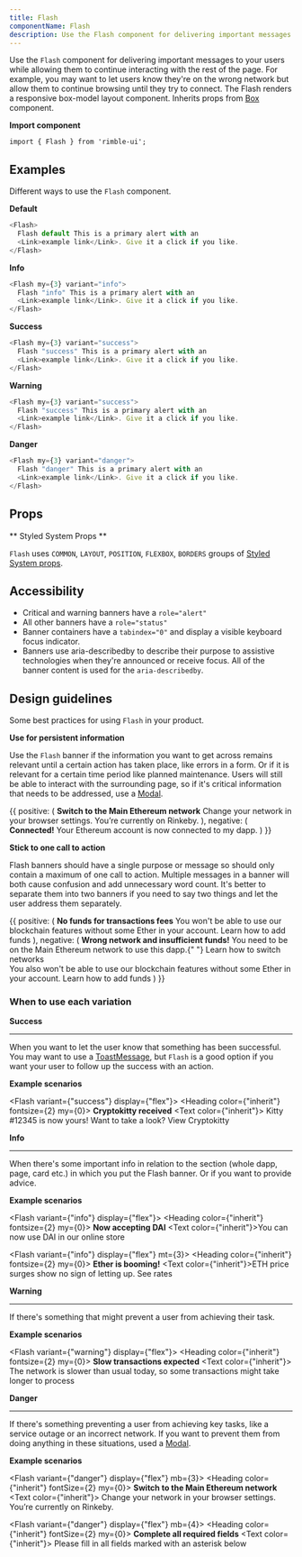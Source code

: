 ```yaml
---
title: Flash
componentName: Flash
description: Use the Flash component for delivering important messages to your users while allowing them to continue interacting with the rest of the page.
---
```


Use the `Flash` component for delivering important messages to your users while allowing them to continue interacting with the rest of the page. For example, you may want to let users know they're on the wrong network but allow them to continue browsing until they try to connect. The Flash renders a responsive box-model layout component. Inherits props from [Box](/components/rimble-ui/Box) component.

**Import component**

```lang=jsx
import { Flash } from 'rimble-ui';
```

## Examples

Different ways to use the `Flash` component.

**Default**

```js is=react-live
<Flash>
  Flash default This is a primary alert with an
  <Link>example link</Link>. Give it a click if you like.
</Flash>
```

**Info**

```js is=react-live
<Flash my={3} variant="info">
  Flash "info" This is a primary alert with an
  <Link>example link</Link>. Give it a click if you like.
</Flash>
```

**Success**

```js is=react-live
<Flash my={3} variant="success">
  Flash "success" This is a primary alert with an
  <Link>example link</Link>. Give it a click if you like.
</Flash>
```

**Warning**

```js is=react-live
<Flash my={3} variant="success">
  Flash "success" This is a primary alert with an
  <Link>example link</Link>. Give it a click if you like.
</Flash>
```

**Danger**

```js is=react-live
<Flash my={3} variant="danger">
  Flash "danger" This is a primary alert with an
  <Link>example link</Link>. Give it a click if you like.
</Flash>
```

## Props

<PropsTable propMetaData={props.propMetaData} />

** Styled System Props **

`Flash` uses `COMMON`, `LAYOUT`, `POSITION`, `FLEXBOX`, `BORDERS` groups of [Styled System props](/components/rimble-ui/system-props).

## Accessibility

- Critical and warning banners have a `role="alert"`
- All other banners have a `role="status"`
- Banner containers have a `tabindex="0"` and display a visible keyboard focus indicator.
- Banners use aria-describedby to describe their purpose to assistive technologies when they're announced or receive focus. All of the banner content is used for the `aria-describedby`.

## Design guidelines

Some best practices for using `Flash` in your product.

**Use for persistent information**

Use the `Flash` banner if the information you want to get across remains relevant until a certain action has taken place, like errors in a form. Or if it is relevant for a certain time period like planned maintenance. Users will still be able to interact with the surrounding page, so if it's critical information that needs to be addressed, use a [Modal](/components/rimble-ui/Modal).

<DoDont>
  {{
    positive: (
      <Flash variant={"danger"} display={"flex"}>
        <Box mr={3}>
          <Icon name="Warning" />
        </Box>
        <Box mr={3}>
          <Heading color={"inherit"} fontSize={2} my={0}>
            <strong>Switch to the Main Ethereum network</strong>
          </Heading>
          <Text color={"inherit"}>
            Change your network in your browser settings. You’re currently on
            Rinkeby.
          </Text>
        </Box>
      </Flash>
    ),
    negative: (
      <Flash variant={"success"} display={"flex"}>
        <Box mr={3}>
          <Icon name="Mood" />
        </Box>
        <Box mr={3}>
          <Heading color={"inherit"} fontSize={2} my={0}>
            <strong>Connected!</strong>
          </Heading>
          <Text color={"inherit"}>
            Your Ethereum account is now connected to my dapp.
          </Text>
        </Box>
      </Flash>
    )
  }}
</DoDont>

**Stick to one call to action**

Flash banners should have a single purpose or message so should only contain a maximum of one call to action. Multiple messages in a banner will both cause confusion and add unnecessary word count. It's better to separate them into two banners if you need to say two things and let the user address them separately.

<DoDont>
  {{
    positive: (
      <Flash variant={"danger"} display={"flex"}>
        <Box mr={3}>
          <Icon name="Warning" />
        </Box>
        <Box mr={3}>
          <Heading color={"inherit"} fontSize={2} my={0}>
            <strong>No funds for transactions fees</strong>
          </Heading>
          <Text color={"inherit"}>
            You won't be able to use our blockchain features without some Ether
            in your account. <Link>Learn how to add funds</Link>
          </Text>
        </Box>
      </Flash>
    ),
    negative: (
      <Flash variant={"danger"} display={"flex"}>
        <Box mr={3}>
          <Icon name="Warning" />
        </Box>
        <Box mr={3}>
          <Heading color={"inherit"} fontSize={2} my={0}>
            <strong>Wrong network and insufficient funds!</strong>
          </Heading>
          <Text color={"inherit"}>
            You need to be on the Main Ethereum network to use this dapp.{" "}
            <Link>Learn how to switch networks</Link>
          </Text>
          <br />
          <Text color={"inherit"}>
            You also won't be able to use our blockchain features without some
            Ether in your account. <Link>Learn how to add funds</Link>
          </Text>
        </Box>
      </Flash>
    )
  }}
</DoDont>

### When to use each variation

**Success**

---

When you want to let the user know that something has been successful. You may want to use a [ToastMessage](/components/rimble-ui/ToastMessage), but `Flash` is a good option if you want your user to follow up the success with an action.

**Example scenarios**

<Flash variant={"success"} display={"flex"}>
  <Box mr={3}>
    <Icon name="Success" />
  </Box>
  <Box mr={3}>
    <Heading color={"inherit"} fontsize={2} my={0}>
      <strong>Cryptokitty received</strong>
    </Heading>
    <Text color={"inherit"}>
      Kitty #12345 is now yours! Want to take a look?
    </Text>
    <Link>View Cryptokitty</Link>
  </Box>
</Flash>

**Info**

---

When there's some important info in relation to the section (whole dapp, page, card etc.) in which you put the Flash banner. Or if you want to provide advice.

**Example scenarios**

<Flash variant={"info"} display={"flex"}>
  <Box mr={3}>
    <Icon name="Info" />
  </Box>
  <Box mr={3}>
    <Heading color={"inherit"} fontsize={2} my={0}>
      <strong>Now accepting DAI</strong>
    </Heading>
    <Text color={"inherit"}>You can now use DAI in our online store</Text>
  </Box>
</Flash>

<Flash variant={"info"} display={"flex"} mt={3}>
  <Box mr={3}>
    <Icon name="Info" />
  </Box>
  <Box mr={3}>
    <Heading color={"inherit"} fontsize={2} my={0}>
      <strong>Ether is booming!</strong>
    </Heading>
    <Text color={"inherit"}>ETH price surges show no sign of letting up.</Text>
    <Link>See rates</Link>
  </Box>
</Flash>

**Warning**

---

If there's something that might prevent a user from achieving their task.

**Example scenarios**

<Flash variant={"warning"} display={"flex"}>
  <Box mr={3}>
    <Icon name="Warning" />
  </Box>
  <Box mr={3}>
    <Heading color={"inherit"} fontsize={2} my={0}>
      <strong>Slow transactions expected</strong>
    </Heading>
    <Text color={"inherit"}>
      The network is slower than usual today, so some transactions might take
      longer to process
    </Text>
  </Box>
</Flash>

**Danger**

---

If there's something preventing a user from achieving key tasks, like a service outage or an incorrect network. If you want to prevent them from doing anything in these situations, used a [Modal](/components/rimble-ui/Modal).

**Example scenarios**

<Flash variant={"danger"} display={"flex"} mb={3}>
  <Box mr={3}>
    <Icon name="Warning" />
  </Box>
  <Box mr={3}>
    <Heading color={"inherit"} fontSize={2} my={0}>
      <strong>Switch to the Main Ethereum network</strong>
    </Heading>
    <Text color={"inherit"}>
      Change your network in your browser settings. You’re currently on Rinkeby.
    </Text>
  </Box>
</Flash>

<Flash variant={"danger"} display={"flex"} mb={4}>
  <Box mr={3}>
    <Icon name="Warning" />
  </Box>
  <Box mr={3}>
    <Heading color={"inherit"} fontSize={2} my={0}>
      <strong>Complete all required fields</strong>
    </Heading>
    <Text color={"inherit"}>
      Please fill in all fields marked with an asterisk below
    </Text>
  </Box>
</Flash>
